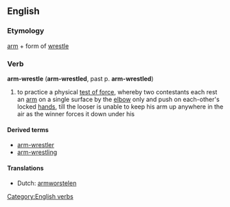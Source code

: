 {{wikipedia|arm-wrestling}}
==English==
{{rfc}}
===Etymology===
[[arm]] + form of [[wrestle]]

===Verb===
'''arm-wrestle''' ('''arm-wrestled''', past p. '''arm-wrestled''')

# to practice a physical [[test of force]], whereby two contestants each rest an [[arm]] on a single surface by the [[elbow]] only and push on each-other's locked [[hand]]s, till the looser is unable to keep his arm up anywhere in the air as the winner forces it down under his

====Derived terms====
* [[arm-wrestler]]
* [[arm-wrestling]]

====Translations====
* Dutch: [[armworstelen]]

[[Category:English verbs]]